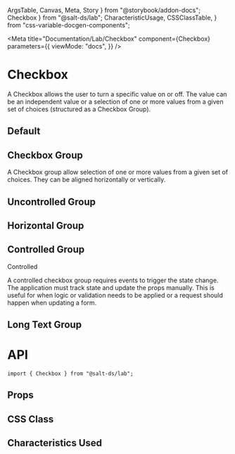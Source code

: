   ArgsTable,
  Canvas,
  Meta,
  Story
} from "@storybook/addon-docs";
  Checkbox
} from "@salt-ds/lab";
  CharacteristicUsage,
  CSSClassTable,
} from "css-variable-docgen-components";

<Meta
  title="Documentation/Lab/Checkbox"
  component={Checkbox}
  parameters={{
    viewMode: "docs",
  }}
/>

# Checkbox

A Checkbox allows the user to turn a specific value on or off. The value can be an independent value or a selection of one or more values from a given set of choices (structured as a Checkbox Group).

## Default

<Canvas>
  <Story id="lab-checkbox--checkbox-variations" />
</Canvas>

## Checkbox Group

A Checkbox group allow selection of one or more values from a given set of choices. They can be aligned horizontally or vertically.

## Uncontrolled Group

<Canvas>
  <Story id="lab-checkbox--uncontrolled-group" />
</Canvas>

## Horizontal Group

<Canvas>
  <Story id="lab-checkbox--horizontal-group" />
</Canvas>

## Controlled Group

Controlled

A controlled checkbox group requires events to trigger the state change. The application must track state and update the props manually. This is useful for when logic or validation needs to be applied or a request should happen when updating a form.

<Canvas>
  <Story id="lab-checkbox--controlled-group" />
</Canvas>

## Long Text Group

<Canvas>
  <Story id="lab-checkbox--long-text-group" />
</Canvas>

# API

```
import { Checkbox } from "@salt-ds/lab";
```

## Props

<ArgsTable of={Checkbox} />

## CSS Class

<CSSClassTable of={Checkbox} />

## Characteristics Used

<CharacteristicUsage of={Checkbox} />
